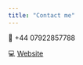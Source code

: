 ```yaml
---
title: "Contact me"
---
```


📱 +44 07922857788

💻 [Website](https://juandbeltranp.github.io/online-cv/)


